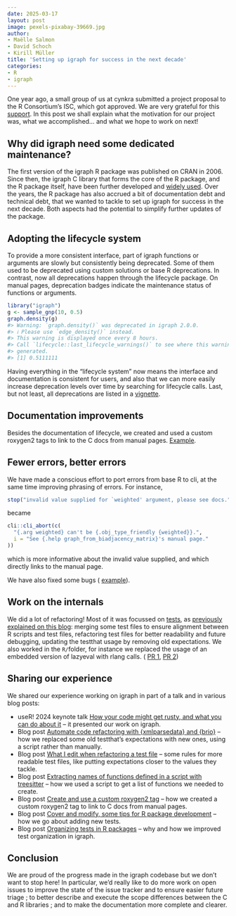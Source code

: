 ```yaml
---
date: 2025-03-17
layout: post
image: pexels-pixabay-39669.jpg
author:
- Maëlle Salmon
- David Schoch
- Kirill Müller
title: 'Setting up igraph for success in the next decade'
categories:
- R
- igraph
---
```


One year ago, a small group of us at cynkra submitted a project proposal to the R Consortium's ISC, which got approved.
We are very grateful for this [support](https://r-consortium.org/all-projects/2024-group-1.html#setting-up-igraph-for-success-in-the-next-decade).
In this post we shall explain what the motivation for our project was, what we accomplished… and what we hope to work on next!

## Why did igraph need some dedicated maintenance?

The first version of the igraph R package was published on CRAN in 2006.
Since then, the igraph C library that forms the core of the R package, and the R package itself, have been further developed and [widely used](https://schochastics.github.io/R4SNA/intro.html#the-base-packages).
Over the years, the R package has also accrued a bit of documentation debt and technical debt, that we wanted to tackle to set up igraph for success in the next decade.
Both aspects had the potential to simplify further updates of the package.

## Adopting the lifecycle system

To provide a more consistent interface, part of igraph functions or arguments are slowly but consistently being deprecated.
Some of them used to be deprecated using custom solutions or base R deprecations.
In contrast, now all deprecations happen through the lifecycle package.
On manual pages, deprecation badges indicate the maintenance status of functions or arguments.

```r
library("igraph")
g <- sample_gnp(10, 0.5)
graph.density(g)
#> Warning: `graph.density()` was deprecated in igraph 2.0.0.
#> ℹ Please use `edge_density()` instead.
#> This warning is displayed once every 8 hours.
#> Call `lifecycle::last_lifecycle_warnings()` to see where this warning was
#> generated.
#> [1] 0.5111111
```

Having everything in the "lifecycle system" now means the interface and documentation is consistent for users, and also that we can more easily increase deprecation levels over time by searching for lifecycle calls.
Last, but not least, all deprecations are listed in a [vignette](https://r.igraph.org/articles/current-deprecations.html).

## Documentation improvements

Besides the documentation of lifecycle, we created and used a custom roxygen2 tags to link to the C docs from manual pages.
[Example](https://r.igraph.org/reference/sample_sbm.html#related-documentation-in-the-c-library).

## Fewer errors, better errors

We have made a conscious effort to port errors from base R to cli, at the same time improving phrasing of errors.
For instance,

```r
stop("invalid value supplied for `weighted' argument, please see docs.")
```

became

```r
cli::cli_abort(c(
  "{.arg weighted} can't be {.obj_type_friendly {weighted}}.",
  i = "See {.help graph_from_biadjacency_matrix}'s manual page."
))
```

which is more informative about the invalid value supplied, and which directly links to the manual page.

We have also fixed some bugs ( [example](https://github.com/igraph/rigraph/pull/1716)).

## Work on the internals

We did a lot of refactoring!
Most of it was focussed on [tests](https://github.com/igraph/rigraph/pulls?q=sort%3Aupdated-desc+is%3Apr+in%3Atitle+%22test%3A%22+is%3Amerged), as [previously explained on this blog](/posts/2025-03-04-refactoring-test-files/): merging some test files to ensure alignment between R scripts and test files, refactoring test files for better readability and future debugging, updating the testthat usage by removing old expectations.
We also worked in the `R/`folder, for instance we replaced the usage of an embedded version of lazyeval with rlang calls.
( [PR 1](https://github.com/igraph/rigraph/pull/1441), [PR 2](https://github.com/igraph/rigraph/pull/1445))

## Sharing our experience

We shared our experience working on igraph in part of a talk and in various blog posts:

- useR! 2024 keynote talk [How your code might get rusty, and what you can do about it](https://masalmon.eu/talks/2024-07-10-user-2024-rusty-code/) -- it presented our work on igraph.
- Blog post [Automate code refactoring with {xmlparsedata} and {brio}](https://masalmon.eu/2024/05/15/refactoring-xml/) -- how we replaced some old testthat's expectations with new ones, using a script rather than manually.
- Blog post [What I edit when refactoring a test file](https://masalmon.eu/2024/05/23/refactoring-tests/) -- some rules for more readable test files, like putting expectations closer to the values they tackle.
- Blog post [Extracting names of functions defined in a script with treesitter](https://masalmon.eu/2024/07/18/extract-function-names-treesitter/) -- how we used a script to get a list of functions we needed to create.
- Blog post [Create and use a custom roxygen2 tag](https://masalmon.eu/2024/09/03/roxygen2-custom-tag/) -- how we created a custom roxygen2 tag to link to C docs from manual pages.
- Blog post [Cover and modify, some tips for R package development](https://masalmon.eu/2024/09/24/cover-modify-r-packages/) -- how we go about adding new tests.
- Blog post [Organizing tests in R packages](https://blog.cynkra.com/posts/2025-03-04-refactoring-test-files/) -- why and how we improved test organization in igraph.

## Conclusion

We are proud of the progress made in the igraph codebase but we don't want to stop here!
In particular, we'd really like to do more work on open issues to improve the state of the issue tracker and to ensure easier future triage ; to better describe and execute the scope differences between the C and R libraries ; and to make the documentation more complete and clearer.

